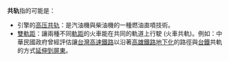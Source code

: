 '''共轨'''指的可能是：

*引擎的[[高压共轨|高压共轨]]：是汽油機與柴油機的一種燃油直噴技術。
*[[雙軌距|雙軌距]]：讓兩種不同[[軌距|軌距]]的火車能在共同的軌道上行駛 (火車共軌)。例如：中華民國政府曾經評估讓[[台灣高速鐵路|台灣高速鐵路]]以沿著[[高雄鐵路地下化|高雄鐵路地下化]]的路徑與[[台鐵|台鐵]]共軌的方式[[高鐵延伸屏東|延伸到屏東]]。

{{disamb|cat=二字消歧义}}